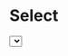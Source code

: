 
<Meta title="Design System/Form/Select" component={Select} />

# Select


<ArgsTable of={Select} />

<Canvas>
	<Story name="Select">
		<Select
			id="select"
			name="select"
			label="Select"
			error="We have an error here"
			options={[
				{ label: 'View', value: 'view' },
				{ label: 'Edit', value: 'edit' },
				{ label: 'Delete', value: 'delete' },
			]}
			selectedValue={(value) => console.log(value)}
		/>
	</Story>
</Canvas>
